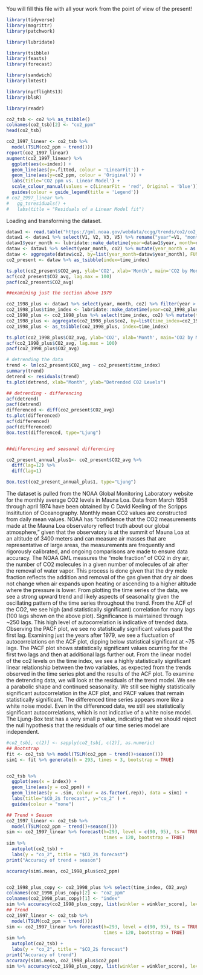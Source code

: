 You will fill this file with all your work from the point of view of the present! 

```r
library(tidyverse)
library(magrittr)
library(patchwork)

library(lubridate)

library(tsibble)
library(feasts)
library(forecast)

library(sandwich)
library(lmtest)

library(nycflights13)
library(blsR)

library(readr)

```


```r
co2_tsb <- co2 %>% as_tsibble()
colnames(co2_tsb)[2] <- "co2_ppm"
head(co2_tsb)

co2_1997_linear <- co2_tsb %>%
  model(TSLM(co2_ppm ~ trend()))
report(co2_1997_linear)
augment(co2_1997_linear) %>%
  ggplot(aes(x=index)) +
  geom_line(aes(y=.fitted, colour = 'LinearFit')) +
  geom_line(aes(y=co2_ppm, colour = 'Original')) +
  labs(title='CO2 ppm vs. Linear Model') +
  scale_colour_manual(values = c(LinearFit = 'red', Original = 'blue')) +
  guides(colour = guide_legend(title = 'Legend'))
# co2_1997_linear %>% 
#   gg_tsresiduals() +
#   labs(title = "Residuals of a Linear Model fit")
```


Loading and transforming the dataset. 
```r
dataw1 <- read.table("https://gml.noaa.gov/webdata/ccgg/trends/co2/co2_weekly_mlo.txt", header=FALSE)
dataw1 <- dataw1 %>% select(V1, V2, V3, V5) %>% rename("year"=V1, "month"=V2, "day"=V3, "co2"=V5) %>% filter(co2>0)
dataw1$year_month <- lubridate::make_datetime(year=dataw1$year, month=dataw1$month, tz='UTC') 
dataw <- dataw1 %>% select(year_month, co2) %>% mutate(year_month = as.Date(year_month))
dataw <- aggregate(dataw$co2, by=list(year_month=dataw$year_month), FUN=mean) %>% rename("time_index"=year_month, "CO2_avg"=x)
co2_present <- dataw %>% as_tsibble(index=time_index)

ts.plot(co2_present$CO2_avg, ylab='CO2', xlab='Month', main='CO2 by Month (1958 to Present)')
acf(co2_present$CO2_avg, lag.max = 100)
pacf(co2_present$CO2_avg)

##examining just the section above 1979

co2_1998_plus <- dataw1 %>% select(year, month, co2) %>% filter(year > 1997)
co2_1998_plus$time_index <- lubridate::make_datetime(year=co2_1998_plus$year, month=co2_1998_plus$month, tz='UTC') 
co2_1998_plus <- co2_1998_plus %>% select(time_index, co2) %>% mutate(time_index = as.Date(time_index))
co2_1998_plus <- aggregate(co2_1998_plus$co2, by=list(time_index=co2_1998_plus$time_index), FUN=mean) %>% rename("CO2_avg"=x)
co2_1998_plus <- as_tsibble(co2_1998_plus, index=time_index)

ts.plot(co2_1998_plus$CO2_avg, ylab='CO2', xlab='Month', main='CO2 by Month (1998 to Present)')
acf(co2_1998_plus$CO2_avg, lag.max = 100)
pacf(co2_1998_plus$CO2_avg)

# detrending the data
trend <- lm(co2_present$CO2_avg ~ co2_present$time_index)
summary(trend)
detrend <- residuals(trend)
ts.plot(detrend, xlab="Month", ylab="Detrended C02 Levels")

## detrending - differencing
acf(detrend)
pacf(detrend)
differenced <- diff(co2_present$CO2_avg)
ts.plot(differenced)
acf(differenced)
pacf(differenced)
Box.test(differenced, type="Ljung")


##differencing and seasonal differencing

co2_present_annual_plus1<- co2_present$CO2_avg %>%
  diff(lag=12) %>%
  diff(lag=1)

Box.test(co2_present_annual_plus1, type="Ljung")
```

The dataset is pulled from the NOAA Global Monitoring Laboratory website for the monthly average CO2 levels in Mauna Loa. Data from March 1958 through april 1974 have been obtained by C David Keeling of the Scripps Insititution of Oceanography. Monthly mean CO2 values are constructed from daily mean values. NOAA has "confidence that the CO2 measurements made at the Mauna Loa observatory reflect truth about our global atmosphere," given that the observatory is at the summit of Mauna Loa at an altitude of 3400 meters and can measure air masses that are representative of large areas, the measurements are frequently and rigorously calibrated, and ongoing comparisons are made to ensure data accuracy. 
The NOAA GML measures the "mole fraction" of CO2 in dry air, the number of CO2 molecules in a given number of molecules of air after the removal of water vapor. This process is done given that the dry mole fraction reflects the addition and removal of the gas given that dry air does not change when air expands upon heating or ascending to a higher altitude where the pressure is lower. 
From plotting the time series of the data, we see a strong upward trend and likely aspects of seasonality given the oscillating pattern of the time series throughout the trend. 
From the ACF of the CO2, we see high (and statistically significant) correlation for many lags (100 lags shown on the above plot). Significance is maintained through ~250 lags. This high level of autocorrelation is indicative of trended data. 
Observing the PACF plot, we see no statistically significant values past the first lag. 
Examining just the years after 1979, we see a fluctuation of autocorrelations on the ACF plot, dipping below statistical significant at ~75 lags. The PACF plot shows statistically significant values ocurring for the first two lags and then at additional lags further out. 
From the linear model of the co2 levels on the time index, we see a highly statistically significant linear relationship between the two variables, as expected from the trends observed in the time series plot and the results of the ACF plot. 
To examine the detrending data, we will look at the residuals of the trend model. 
We see a parabolic shape and continued seasonality. 
We still see highly statistically significant autocorrelation in the ACF plot, and PACF values that remain statistically significant. 
The differenced time series appears more like a white noise model. 
Even in the differenced data, we still see statistically significant autocorrelations, which is not indicative of a white noise model. 
The Ljung-Box test has a very small p value, indicating that we should reject the null hypothesis that the residuals of our time series model are independent. 

```r
#co2_tsb[, c(2)] <- sapply(co2_tsb[, c(2)], as.numeric)
## Bootstrap
fit <- co2_tsb %>% model(TSLM(co2_ppm ~ trend()+season()))
sim1 <- fit %>% generate(h = 293, times = 3, bootstrap = TRUE)


co2_tsb %>%
  ggplot(aes(x = index)) +
  geom_line(aes(y = co2_ppm)) +
  geom_line(aes(y = .sim, colour = as.factor(.rep)), data = sim1) +
  labs(title="$CO_2$ forecast", y="co_2" ) +
  guides(colour = "none")

## Trend + Season
co2_1997_linear <- co2_tsb %>%
  model(TSLM(co2_ppm ~ trend()+season()))
sim <- co2_1997_linear %>% forecast(h=293, level = c(90, 95), ts = TRUE, 
                                    times = 120, bootstrap = TRUE)
sim %>%
  autoplot(co2_tsb) + 
  labs(y = "co_2", title = "$CO_2$ forecast")
print("Accuracy of trend + season")

accuracy(sim$.mean, co2_1998_plus$co2_ppm)


co2_1998_plus_copy <- co2_1998_plus %>% select(time_index, CO2_avg)
colnames(co2_1998_plus_copy)[2] <- "co2_ppm"
colnames(co2_1998_plus_copy)[1] <- "index"
sim %>% accuracy(co2_1998_plus_copy, list(winkler = winkler_score), level = 80)
## Trend 
co2_1997_linear <- co2_tsb %>%
  model(TSLM(co2_ppm ~ trend()))
sim <- co2_1997_linear %>% forecast(h=293, level = c(90, 95), ts = TRUE, 
                                    times = 120, bootstrap = TRUE)
sim %>%
  autoplot(co2_tsb) + 
  labs(y = "co_2", title = "$CO_2$ forecast")
print("Accuracy of trend")
accuracy(sim$.mean, co2_1998_plus$co2_ppm)
sim %>% accuracy(co2_1998_plus_copy, list(winkler = winkler_score), level = 80)

```


